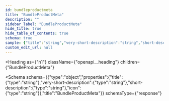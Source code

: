 ```yaml
---
id: bundleproductmeta
title: "BundleProductMeta"
description: ""
sidebar_label: "BundleProductMeta"
hide_title: true
hide_table_of_contents: true
schema: true
sample: {"title":"string","very-short-description":"string","short-description":"string","icon":"string"}
custom_edit_url: null
---
```



<Heading
  as={"h1"}
  className={"openapi__heading"}
  children={"BundleProductMeta"}
>
</Heading>





<Schema
  schema={{"type":"object","properties":{"title":{"type":"string"},"very-short-description":{"type":"string"},"short-description":{"type":"string"},"icon":{"type":"string"}},"title":"BundleProductMeta"}}
  schemaType={"response"}
>
  
</Schema>
            